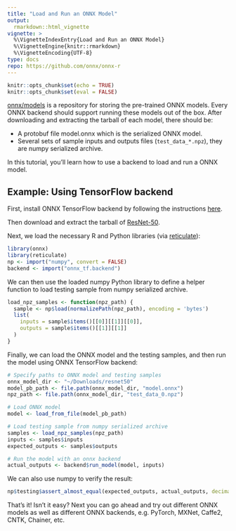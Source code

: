 ```yaml
---
title: "Load and Run an ONNX Model"
output: 
  rmarkdown::html_vignette
vignette: >
  %\VignetteIndexEntry{Load and Run an ONNX Model}
  %\VignetteEngine{knitr::rmarkdown}
  %\VignetteEncoding{UTF-8}
type: docs
repo: https://github.com/onnx/onnx-r
---
```



```r
knitr::opts_chunk$set(echo = TRUE)
knitr::opts_chunk$set(eval = FALSE)
```


[onnx/models](https://github.com/onnx/models) is a repository for storing the pre-trained ONNX models. Every ONNX backend should support running these models out of the box. After downloading and extracting the tarball of each model, there should be:

* A protobuf file model.onnx which is the serialized ONNX model.
* Several sets of sample inputs and outputs files (`test_data_*.npz`), they are numpy serialized archive.

In this tutorial, you'll learn how to use a backend to load and run a ONNX model.

## Example: Using TensorFlow backend

First, install ONNX TensorFlow backend by following the instructions [here](https://github.com/onnx/onnx-tensorflow). 

Then download and extract the tarball of [ResNet-50](https://github.com/onnx/models/tree/master/vision/classification/resnet).

Next, we load the necessary R and Python libraries (via [reticulate](https://rstudio.github.io/reticulate/)):

```r
library(onnx)
library(reticulate)
np <- import("numpy", convert = FALSE)
backend <- import("onnx_tf.backend")
```

We can then use the loaded numpy Python library to define a helper function to load testing sample from numpy serialized archive.

```r
load_npz_samples <- function(npz_path) {
  sample <- np$load(normalizePath(npz_path), encoding = 'bytes')
  list(
    inputs = sample$items()[[0]][[1]][[0]],
    outputs = sample$items()[[1]][[1]]
  )
}
```

Finally, we can load the ONNX model and the testing samples, and then run the model using ONNX TensorFlow backend:

```r
# Specify paths to ONNX model and testing samples
onnx_model_dir <- "~/Downloads/resnet50"
model_pb_path <- file.path(onnx_model_dir, "model.onnx")
npz_path <- file.path(onnx_model_dir, "test_data_0.npz")

# Load ONNX model
model <- load_from_file(model_pb_path)

# Load testing sample from numpy serialized archive
samples <- load_npz_samples(npz_path)
inputs <- samples$inputs
expected_outputs <- samples$outputs

# Run the model with an onnx backend
actual_outputs <- backend$run_model(model, inputs)
```

We can also use numpy to verify the result:

```r
np$testing$assert_almost_equal(expected_outputs, actual_outputs, decimal = 6)
```

That's it! Isn't it easy? Next you can go ahead and try out different ONNX models as well as different ONNX backends, e.g. PyTorch, MXNet, Caffe2, CNTK, Chainer, etc.
